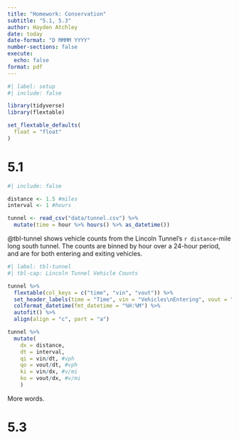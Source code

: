 ```yaml
---
title: "Homework: Conservation"
subtitle: "5.1, 5.3"
author: Hayden Atchley
date: today
date-format: "D MMMM YYYY"
number-sections: false
execute: 
  echo: false
format: pdf
---
```


```r
#| label: setup
#| include: false

library(tidyverse)
library(flextable)

set_flextable_defaults(
  float = "float"
)
```

# 5.1

```r
#| include: false

distance <- 1.5 #miles
interval <- 1 #hours

tunnel <- read_csv("data/tunnel.csv") %>% 
  mutate(time = hour %>% hours() %>% as_datetime())
```

@tbl-tunnel shows vehicle counts from the Lincoln Tunnel's `r distance`-mile long south tunnel.
The counts are binned by hour over a 24-hour period, and are for both entering and exiting vehicles.

```r
#| label: tbl-tunnel
#| tbl-cap: Lincoln Tunnel Vehicle Counts

tunnel %>% 
  flextable(col_keys = c("time", "vin", "vout")) %>% 
  set_header_labels(time = "Time", vin = "Vehicles\nEntering", vout = "Vehicles\nExiting") %>% 
  colformat_datetime(fmt_datetime = "%H:%M") %>% 
  autofit() %>% 
  align(align = "c", part = "a")
```

```r
tunnel %>% 
  mutate(
    dx = distance,
    dt = interval,
    qi = vin/dt, #vph
    qo = vout/dt, #vph
    ki = vin/dx, #v/mi
    ko = vout/dx, #v/mi
    )
```

More words.

# 5.3



